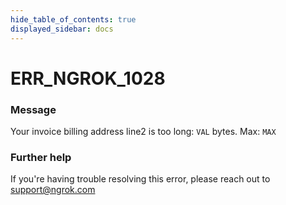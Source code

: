 ```yaml
---
hide_table_of_contents: true
displayed_sidebar: docs
---
```



# ERR_NGROK_1028

### Message
Your invoice billing address line2 is too long: `VAL` bytes. Max: `MAX`

<ErrorDetails error='err_ngrok_1028' />


### Further help
If you're having trouble resolving this error, please reach out to [support@ngrok.com](mailto:support@ngrok.com?subject=Help%20with%20ERR_NGROK_1028)

